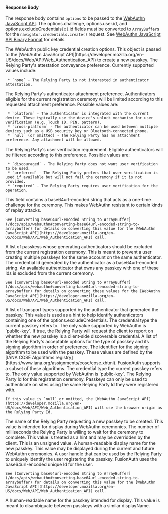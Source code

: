 
#### Response Body

The response body contains `options` to be passed to the [WebAuthn JavaScript API](https://developer.mozilla.org/en-US/docs/Web/API/Web_Authentication_API). The <InlineField>options.challenge</InlineField>, <InlineField>options.user.id</InlineField>, and <InlineField>options.excludeCredentials``[x]``.id</InlineField> fields must be converted to ``ArrayBuffer``s for the `navigator.credentials.create()` request. See [WebAuthn JavaScript API Binary Format](/docs/apis/webauthn#webauthn-javascript-api-binary-format) for details.

<APIBlock>
  <APIField name="options" type="Object">
    The WebAuthn public key credential creation options. This object is passed to the [WebAuthn JavaScript API](https://developer.mozilla.org/en-US/docs/Web/API/Web_Authentication_API) to create a new passkey.
  </APIField>
  <APIField name="options.attestation" type="String">
    The Relying Party's attestation conveyance preference. Currently supported values include:

     * `none` - The Relying Party is not interested in authenticator attestation.

  </APIField>
  <APIField name="options.authenticatorSelection.authenticatorAttachment" type="String">
    The Relying Party's authenticator attachment preference. Authenticators eligible for the current registration ceremony will be limited according to this requested attachment preference. Possible values are:

     * `platform` - The authenticator is integrated with the current device. These typically use the device's unlock mechanism for user verification (e.g. Touch ID, PIN, pattern).
     * `cross-platform` - The authenticator can be used between multiple devices such as a USB security key or Bluetooth-connected phone.
     * `null` (or omitted) - The Relying Party has no attachment preference. Any attachment will be allowed.
  </APIField>
  <APIField name="options.authenticatorSelection.userVerification" type="String">
    The Relying Party's user verification requirement. Eligible authenticators will be filtered according to this preference. Possible values are:

     * `discouraged` - The Relying Party does not want user verification to be used.
     * `preferred` - The Relying Party prefers that user verification is used if available but will not fail the ceremony if it is not provided.
     * `required` - The Relying Party requires user verification for the operation.
  </APIField>
  <APIField name="options.challenge" type="String">
    This field contains a base64url-encoded string that acts as a one-time challenge for the ceremony. This makes WebAuthn resistant to certain kinds of replay attacks.

    See [Converting base64url-encoded String to ArrayBuffer](/docs/apis/webauthn#converting-base64url-encoded-string-to-arraybuffer) for details on converting this value for the [WebAuthn JavaScript API](https://developer.mozilla.org/en-US/docs/Web/API/Web_Authentication_API) call.
  </APIField>
  <APIField name="options.excludeCredentials" type="Array">
    A list of passkeys whose generating authenticators should be excluded from the current registration ceremony. This is meant to prevent a user creating multiple passkeys for the same account on the same authenticator.
  </APIField>
  <APIField name="options.excludeCredentials[x].id" type="String">
    The credential Id generated by the authenticator as a base64url-encoded string. An available authenticator that owns any passkey with one of these Ids is excluded from the current ceremony.

    See [Converting base64url-encoded String to ArrayBuffer](/docs/apis/webauthn#converting-base64url-encoded-string-to-arraybuffer) for details on converting these values for the [WebAuthn JavaScript API](https://developer.mozilla.org/en-US/docs/Web/API/Web_Authentication_API) call.
  </APIField>
  <APIField name="options.excludeCredentials[x].transports" type="Array<String>">
    A list of transport types supported by the authenticator that generated the passkey. This value is used as a hint to help identify authenticators containing one of the <InlineField>options.excludeCredentials</InlineField>.

<WebauthnTransports />
  </APIField>
  <APIField name="options.excludeCredentials[x].type" type="String">
    The credential type the current passkey refers to. The only value supported by WebAuthn is `public-key`.
  </APIField>
  <APIField name="options.extensions.credProps" type="Boolean">
    If <InlineFieldValue>true</InlineFieldValue>, the Relying Party will request the client to report on whether the new passkey is a client-side discoverable credential.
  </APIField>
  <APIField name="options.pubKeyCredParams" type="Array">
    A list of the Relying Party's acceptable options for the type of passkey and its signing algorithm in order of preference.
  </APIField>
  <APIField name="options.pubKeyCredParams[x].alg" type="Long">
    The identifier for the signing algorithm to be used with the passkey. These values are defined by the [IANA COSE Algorithms registry](https://www.iana.org/assignments/cose/cose.xhtml). FusionAuth supports a subset of these algorithms.
  </APIField>
  <APIField name="options.pubKeyCredParams[x].type" type="String">
    The credential type the current passkey refers to. The only value supported by WebAuthn is `public-key`.
  </APIField>
  <APIField name="options.rp.id" type="String">
    The Relying Party Id for this registration ceremony. Passkeys can only be used to authenticate on sites using the same Relying Party Id they were registered with.

    If this value is `null` or omitted, the [WebAuthn JavaScript API](https://developer.mozilla.org/en-US/docs/Web/API/Web_Authentication_API) will use the browser origin as the Relying Party Id.
  </APIField>
  <APIField name="options.rp.name" type="String">
    The name of the Relying Party requesting a new passkey to be created. This value is intended for display during WebAuthn ceremonies.
  </APIField>
  <APIField name="options.timeout" type="Long">
    The number of milliseconds the Relying Party is willing to wait for the ceremony to complete. This value is treated as a hint and may be overridden by the client. This is an unsigned value.
  </APIField>
  <APIField name="options.user.displayName" type="String">
    A human-readable display name for the new passkey. This value may be displayed during the current and future WebAuthn ceremonies.
  </APIField>
  <APIField name="options.user.id" type="String">
    A user handle that can be used by the Relying Party to uniquely identify the user registering the passkey. FusionAuth uses the base64url-encoded unique Id for the user.

    See [Converting base64url-encoded String to ArrayBuffer](/docs/apis/webauthn#converting-base64url-encoded-string-to-arraybuffer) for details on converting this value for the [WebAuthn JavaScript API](https://developer.mozilla.org/en-US/docs/Web/API/Web_Authentication_API) call.
  </APIField>
  <APIField name="options.user.name" type="String">
    A human-readable name for the passkey intended for display. This value is meant to disambiguate between passkeys with a similar <InlineField>displayName</InlineField>.
  </APIField>
</APIBlock>


<JSON title="Example Response JSON" src="webauthn/register-start-response.json" />
